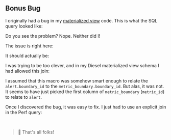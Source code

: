 
## Bonus Bug

I originally had a bug in my [materialized view][materialized view] code.
This is what the SQL query looked like:

<BonusBugSql />

Do you see the problem? Nope. Neither did I!

The issue is right here:

<BonusBugSqlIssue />

It should actually be:

<BonusBugSqlFix />

I was trying to be too clever,
and in my Diesel materialized view schema I had allowed this join:

<BonusBugRustSchema />

I assumed that this macro was somehow smart enough
to relate the `alert.boundary_id` to the `metric_boundary.boundary_id`.
But alas, it was not.
It seems to have just picked the first column of `metric_boundary` (`metric_id`) to relate to `alert`.

Once I discovered the bug, it was easy to fix.
I just had to use an explicit join in the Perf query:

<BonusBugRustLeftJoin />

<br />

> 🐰 That's all folks!

[materialized view]: #materialized-view
